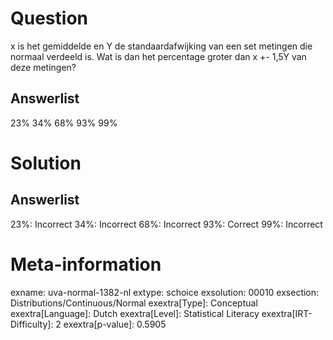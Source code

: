 Question
========

x is het gemiddelde en Y de standaardafwijking van een set metingen die
normaal verdeeld is. Wat is dan het percentage groter dan x +- 1,5Y van
deze metingen?

Answerlist
----------

23%
34%
68%
93%
99%

Solution
========

Answerlist
----------

23%: Incorrect
34%: Incorrect
68%: Incorrect
93%: Correct
99%: Incorrect

Meta-information
================
exname: uva-normal-1382-nl
extype: schoice
exsolution: 00010
exsection: Distributions/Continuous/Normal
exextra[Type]: Conceptual
exextra[Language]: Dutch
exextra[Level]: Statistical Literacy
exextra[IRT-Difficulty]: 2
exextra[p-value]: 0.5905
